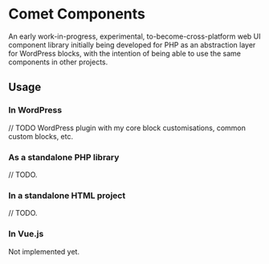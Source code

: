 
<Meta title="Documentation/Introduction"/>

# Comet Components

An early work-in-progress, experimental, to-become-cross-platform web UI component library initially being developed for PHP as
an abstraction layer for WordPress blocks, with the intention of being able to use the same components in other
projects.

## Usage

### In WordPress

// TODO WordPress plugin with my core block customisations, common custom blocks, etc.

### As a standalone PHP library

// TODO.

### In a standalone HTML project

// TODO.

### In Vue.js

Not implemented yet.
